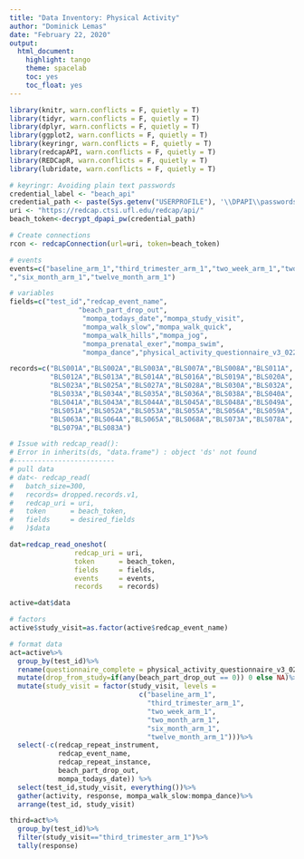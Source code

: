 ```yaml
---
title: "Data Inventory: Physical Activity"
author: "Dominick Lemas"
date: "February 22, 2020"
output:
  html_document:
    highlight: tango
    theme: spacelab
    toc: yes
    toc_float: yes
---
```


```r

library(knitr, warn.conflicts = F, quietly = T)
library(tidyr, warn.conflicts = F, quietly = T)
library(dplyr, warn.conflicts = F, quietly = T)
library(ggplot2, warn.conflicts = F, quietly = T)
library(keyringr, warn.conflicts = F, quietly = T)
library(redcapAPI, warn.conflicts = F, quietly = T)
library(REDCapR, warn.conflicts = F, quietly = T)
library(lubridate, warn.conflicts = F, quietly = T)

# keyringr: Avoiding plain text passwords
credential_label <- "beach_api"
credential_path <- paste(Sys.getenv("USERPROFILE"), '\\DPAPI\\passwords\\', Sys.info()["nodename"], '\\', credential_label, '.txt', sep="")
uri <- "https://redcap.ctsi.ufl.edu/redcap/api/"
beach_token<-decrypt_dpapi_pw(credential_path)

```

```r

# Create connections
rcon <- redcapConnection(url=uri, token=beach_token)

# events
events=c("baseline_arm_1","third_trimester_arm_1","two_week_arm_1","two_month_arm_1
","six_month_arm_1","twelve_month_arm_1")

# variables
fields=c("test_id","redcap_event_name",
                 "beach_part_drop_out",
                  "mompa_todays_date","mompa_study_visit",
                  "mompa_walk_slow","mompa_walk_quick",
                  "mompa_walk_hills","mompa_jog",
                  "mompa_prenatal_exer","mompa_swim",
                  "mompa_dance","physical_activity_questionnaire_v3_022118_complete")

records=c("BLS001A","BLS002A","BLS003A","BLS007A","BLS008A","BLS011A",
          "BLS012A","BLS013A","BLS014A","BLS016A","BLS019A","BLS020A",
          "BLS023A","BLS025A","BLS027A","BLS028A","BLS030A","BLS032A",
          "BLS033A","BLS034A","BLS035A","BLS036A","BLS038A","BLS040A",
          "BLS041A","BLS043A","BLS044A","BLS045A","BLS048A","BLS049A",
          "BLS051A","BLS052A","BLS053A","BLS055A","BLS056A","BLS059A",
          "BLS063A","BLS064A","BLS065A","BLS068A","BLS073A","BLS078A",
          "BLS079A","BLS083A")

# Issue with redcap_read(): 
# Error in inherits(ds, "data.frame") : object 'ds' not found
#-------------------------
# pull data
# dat<- redcap_read(
#   batch_size=300,
#   records= dropped.records.v1,
#   redcap_uri = uri, 
#   token      = beach_token, 
#   fields     = desired_fields
#   )$data

dat=redcap_read_oneshot(
                redcap_uri = uri, 
                token      = beach_token,
                fields     = fields,
                events     = events,
                records    = records)

active=dat$data

# factors
active$study_visit=as.factor(active$redcap_event_name)


```

```r

# format data
act=active%>%
  group_by(test_id)%>%
  rename(questionnaire_complete = physical_activity_questionnaire_v3_022118_complete)%>%
  mutate(drop_from_study=if(any(beach_part_drop_out == 0)) 0 else NA)%>%
  mutate(study_visit = factor(study_visit, levels = 
                                c("baseline_arm_1",
                                  "third_trimester_arm_1",
                                  "two_week_arm_1",
                                  "two_month_arm_1",
                                  "six_month_arm_1",
                                  "twelve_month_arm_1")))%>%
  select(-c(redcap_repeat_instrument,
            redcap_event_name,
            redcap_repeat_instance,
            beach_part_drop_out,
            mompa_todays_date)) %>%
  select(test_id,study_visit, everything())%>%
  gather(activity, response, mompa_walk_slow:mompa_dance)%>%
  arrange(test_id, study_visit)

```

```r

third=act%>%
  group_by(test_id)%>%
  filter(study_visit=="third_trimester_arm_1")%>%
  tally(response)

```

